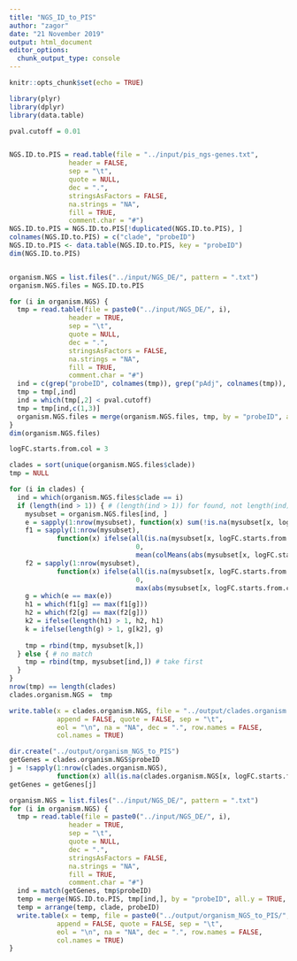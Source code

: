 ---
title: "NGS_ID_to_PIS"
author: "zagor"
date: "21 November 2019"
output: html_document
editor_options: 
  chunk_output_type: console
---

```{r setup, include=FALSE}
knitr::opts_chunk$set(echo = TRUE)
```

```{r}

library(plyr)
library(dplyr)
library(data.table)

```


```{r}

pval.cutoff = 0.01



```

```{r}

NGS.ID.to.PIS = read.table(file = "../input/pis_ngs-genes.txt",
               header = FALSE, 
               sep = "\t", 
               quote = NULL,
               dec = ".", 
               stringsAsFactors = FALSE,
               na.strings = "NA",
               fill = TRUE,
               comment.char = "#")
NGS.ID.to.PIS = NGS.ID.to.PIS[!duplicated(NGS.ID.to.PIS), ]
colnames(NGS.ID.to.PIS) = c("clade", "probeID")
NGS.ID.to.PIS <- data.table(NGS.ID.to.PIS, key = "probeID") 
dim(NGS.ID.to.PIS)


organism.NGS = list.files("../input/NGS_DE/", pattern = ".txt")
organism.NGS.files = NGS.ID.to.PIS

for (i in organism.NGS) {
  tmp = read.table(file = paste0("../input/NGS_DE/", i),
               header = TRUE, 
               sep = "\t", 
               quote = NULL,
               dec = ".", 
               stringsAsFactors = FALSE,
               na.strings = "NA",
               fill = TRUE,
               comment.char = "#")  
  ind = c(grep("probeID", colnames(tmp)), grep("pAdj", colnames(tmp)), grep("LogFC", colnames(tmp)))
  tmp = tmp[,ind]
  ind = which(tmp[,2] < pval.cutoff)
  tmp = tmp[ind,c(1,3)]
  organism.NGS.files = merge(organism.NGS.files, tmp, by = "probeID", all.x = TRUE, sort = FALSE)
}
dim(organism.NGS.files)


```


```{r}

logFC.starts.from.col = 3

```


```{r}

clades = sort(unique(organism.NGS.files$clade))
tmp = NULL

for (i in clades) {
  ind = which(organism.NGS.files$clade == i)
  if (length(ind > 1)) { # (length(ind > 1)) for found, not length(ind) > 1 for multiple (1 or more, doesnt matter here)
    mysubset = organism.NGS.files[ind, ]
    e = sapply(1:nrow(mysubset), function(x) sum(!is.na(mysubset[x, logFC.starts.from.col:ncol(mysubset)])))
    f1 = sapply(1:nrow(mysubset), 
            function(x) ifelse(all(is.na(mysubset[x, logFC.starts.from.col:ncol(mysubset)])), 
                                0, 
                                mean(colMeans(abs(mysubset[x, logFC.starts.from.col:ncol(mysubset)]), na.rm = TRUE), na.rm = TRUE)))
    f2 = sapply(1:nrow(mysubset), 
            function(x) ifelse(all(is.na(mysubset[x, logFC.starts.from.col:ncol(mysubset)])), 
                                0, 
                                max(abs(mysubset[x, logFC.starts.from.col:ncol(mysubset)]), na.rm = TRUE)))
    g = which(e == max(e))
    h1 = which(f1[g] == max(f1[g]))
    h2 = which(f2[g] == max(f2[g]))
    k2 = ifelse(length(h1) > 1, h2, h1)
    k = ifelse(length(g) > 1, g[k2], g)
    
    tmp = rbind(tmp, mysubset[k,])
  } else { # no match
    tmp = rbind(tmp, mysubset[ind,]) # take first
  }
}
nrow(tmp) == length(clades)
clades.organism.NGS =  tmp

```



```{r}

write.table(x = clades.organism.NGS, file = "../output/clades.organism.NGS.priority.txt", 
            append = FALSE, quote = FALSE, sep = "\t",
            eol = "\n", na = "NA", dec = ".", row.names = FALSE,
            col.names = TRUE)


```


```{r}

dir.create("../output/organism_NGS_to_PIS")
getGenes = clades.organism.NGS$probeID
j = !sapply(1:nrow(clades.organism.NGS), 
            function(x) all(is.na(clades.organism.NGS[x, logFC.starts.from.col:ncol(clades.organism.NGS)])))
getGenes = getGenes[j]

organism.NGS = list.files("../input/NGS_DE/", pattern = ".txt")
for (i in organism.NGS) {
  tmp = read.table(file = paste0("../input/NGS_DE/", i),
               header = TRUE, 
               sep = "\t", 
               quote = NULL,
               dec = ".", 
               stringsAsFactors = FALSE,
               na.strings = "NA",
               fill = TRUE,
               comment.char = "#")
  ind = match(getGenes, tmp$probeID)
  temp = merge(NGS.ID.to.PIS, tmp[ind,], by = "probeID", all.y = TRUE, sort = FALSE)
  temp = arrange(temp, clade, probeID)
  write.table(x = temp, file = paste0("../output/organism_NGS_to_PIS/", "PIS_", i), 
            append = FALSE, quote = FALSE, sep = "\t",
            eol = "\n", na = "NA", dec = ".", row.names = FALSE,
            col.names = TRUE)
}


```

